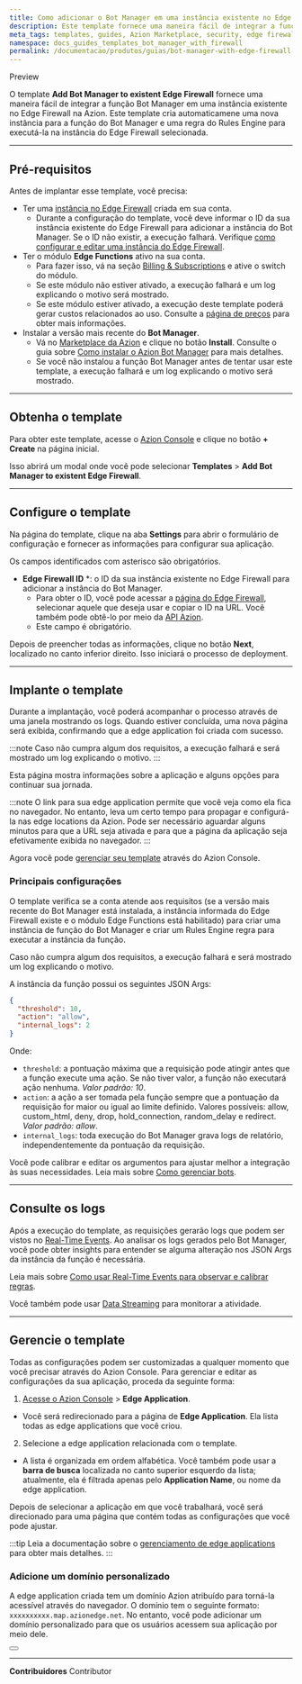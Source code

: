 ```yaml
---
title: Como adicionar o Bot Manager em uma instância existente no Edge Firewall usando um template
description: Este template fornece uma maneira fácil de integrar a função Bot Manager em uma instância existente no Edge Firewall na Azion.
meta_tags: templates, guides, Azion Marketplace, security, edge firewall
namespace: docs_guides_templates_bot_manager_with_firewall
permalink: /documentacao/produtos/guias/bot-manager-with-edge-firewall-template/
---
```



<Badge variant="accent">
Preview
</Badge>

O template **Add Bot Manager to existent Edge Firewall** fornece uma maneira fácil de integrar a função Bot Manager em uma instância existente no Edge Firewall na Azion. Este template cria automaticamene uma nova instância para a função do Bot Manager e uma regra do Rules Engine para executá-la na instância do Edge Firewall selecionada.

---

## Pré-requisitos

Antes de implantar esse template, você precisa:

- Ter uma [instância no Edge Firewall](/pt-br/documentacao/produtos/secure/edge-firewall/) criada em sua conta.
    - Durante a configuração do template, você deve informar o ID da sua instância existente do Edge Firewall para adicionar a instância do Bot Manager. Se o ID não existir, a execução falhará. Verifique [como configurar e editar uma instância do Edge Firewall](/pt-br/documentacao/produtos/secure/proteja-aplicacao/#passo-1-defina-as-configuracoes-principais).
- Ter o módulo **Edge Functions** ativo na sua conta.
    - Para fazer isso, vá na seção [Billing & Subscriptions](https://manager.azion.com/billing-subscriptions/subscriptions?active_tab=subscriptions) e ative o switch do módulo.
    - Se este módulo não estiver ativado, a execução falhará e um log explicando o motivo será mostrado.
    - Se este módulo estiver ativado, a execução deste template poderá gerar custos relacionados ao uso. Consulte a [página de preços](https://www.azion.com/pt-br/precos/) para obter mais informações.
- Instalar a versão mais recente do **Bot Manager**.
    - Vá no [Marketplace da Azion](https://console.azion.com/marketplace) e clique no botão **Install**. Consulte o guia sobre [Como instalar o Azion Bot Manager](/pt-br/documentacao/produtos/guias/bot-manager/) para mais detalhes.
    - Se você não instalou a função Bot Manager antes de tentar usar este template, a execução falhará e um log explicando o motivo será mostrado.

---

## Obtenha o template

Para obter este template, acesse o [Azion Console](https://console.azion.com/) e clique no botão **+ Create** na página inicial.

Isso abrirá um modal onde você pode selecionar **Templates** > **Add Bot Manager to existent Edge Firewall**.

---

## Configure o template

Na página do template, clique na aba **Settings** para abrir o formulário de configuração e fornecer as informações para configurar sua aplicação.

Os campos identificados com asterisco são obrigatórios.

- **Edge Firewall ID** *: o ID da sua instância existente no Edge Firewall para adicionar a instância do Bot Manager.
    - Para obter o ID, você pode acessar a [página do Edge Firewall](https://console.azion.com/edge-firewall), selecionar aquele que deseja usar e copiar o ID na URL. Você também pode obtê-lo por meio da [API Azion](https://api.azion.com/#f65afb4f-9d02-443b-87b3-a22b960481d2).
    - Este campo é obrigatório.

Depois de preencher todas as informações, clique no botão **Next**, localizado no canto inferior direito. Isso iniciará o processo de deployment.

---

## Implante o template

Durante a implantação, você poderá acompanhar o processo através de uma janela mostrando os logs. Quando estiver concluída, uma nova página será exibida, confirmando que a edge application foi criada com sucesso.

:::note
Caso não cumpra algum dos requisitos, a execução falhará e será mostrado um log explicando o motivo.
:::

Esta página mostra informações sobre a aplicação e alguns opções para continuar sua jornada.

:::note
O link para sua edge application permite que você veja como ela fica no navegador. No entanto, leva um certo tempo para propagar e configurá-la nas edge locations da Azion. Pode ser necessário aguardar alguns minutos para que a URL seja ativada e para que a página da aplicação seja efetivamente exibida no navegador.
:::

Agora você pode [gerenciar seu template](#gerencie-o-template) através do Azion Console.

### Principais configurações

O template verifica se a conta atende aos requisitos (se a versão mais recente do Bot Manager está instalada, a instância informada do Edge Firewall existe e o módulo Edge Functions está habilitado) para criar uma instância de função do Bot Manager e criar um Rules Engine regra para executar a instância da função.

Caso não cumpra algum dos requisitos, a execução falhará e será mostrado um log explicando o motivo.

A instância da função possui os seguintes JSON Args:

```json
{
  "threshold": 10,
  "action": "allow",
  "internal_logs": 2
}
```

Onde:

- `threshold`: a pontuação máxima que a requisição pode atingir antes que a função execute uma ação. Se não tiver valor, a função não executará ação nenhuma. *Valor padrão: 10*.
- `action`: a ação a ser tomada pela função sempre que a pontuação da requisição for maior ou igual ao limite definido. Valores possíveis: allow, custom_html, deny, drop, hold_connection, random_delay e redirect. *Valor padrão: allow*.
- `internal_logs`: toda execução do Bot Manager grava logs de relatório, independentemente da pontuação da requisição.

Você pode calibrar e editar os argumentos para ajustar melhor a integração às suas necessidades. Leia mais sobre [Como gerenciar bots](/pt-br/documentacao/produtos/guias/secure/gerenciar-bots/).

---

## Consulte os logs

Após a execução do template, as requisições gerarão logs que podem ser vistos no [Real-Time Events](/pt/documentation/products/observe/real-time-events/). Ao analisar os logs gerados pelo Bot Manager, você pode obter insights para entender se alguma alteração nos JSON Args da instância da função é necessária.

Leia mais sobre [Como usar Real-Time Events para observar e calibrar regras](/pt-br/documentacao/produtos/guias/secure/gerenciar-bots/#usar-real-time-events-para-observar-e-calibrar-regras).

Você também pode usar [Data Streaming](/pt-br/documentacao/produtos/observe/data-streaming/) para monitorar a atividade.

---

## Gerencie o template

Todas as configurações podem ser customizadas a qualquer momento que você precisar através do Azion Console. Para gerenciar e editar as configurações da sua aplicação, proceda da seguinte forma:

1. [Acesse o Azion Console](https://console.azion.com/) > **Edge Application**.
- Você será redirecionado para a página de **Edge Application**. Ela lista todas as edge applications que você criou.
2. Selecione a edge application relacionada com o template.
- A lista é organizada em ordem alfabética. Você também pode usar a **barra de busca** localizada no canto superior esquerdo da lista; atualmente, ela é filtrada apenas pelo **Application Name**, ou nome da edge application.

Depois de selecionar a aplicação em que você trabalhará, você será direcionado para uma página que contém todas as configurações que você pode ajustar.

:::tip
Leia a documentação sobre o [gerenciamento de edge applications](/pt-br/documentacao/produtos/edge-application/primeiros-passos/) para obter mais detalhes.
:::

### Adicione um domínio personalizado

A edge application criada tem um domínio Azion atribuído para torná-la acessível através do navegador. O domínio tem o seguinte formato: `xxxxxxxxxx.map.azionedge.net`. No entanto, você pode adicionar um domínio personalizado para que os usuários acessem sua aplicação por meio dele.


<Button href="/pt-br/documentacao/produtos/edge-application/domains/" text="saiba mais sobre domínios" variant="secondary">

</Button>

---


**Contribuidores** <ContributorList>Contributor</ContributorList>
